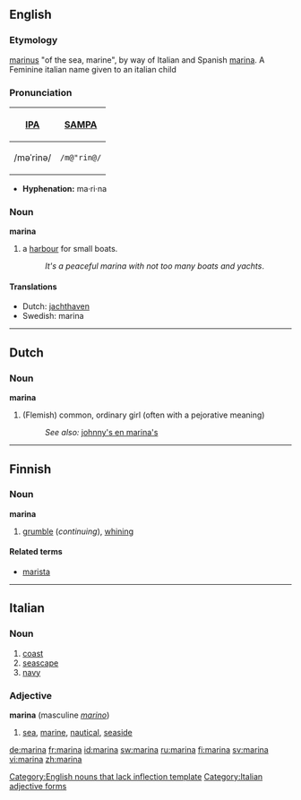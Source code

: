 ==English==

===Etymology===
{{L.}} [[marinus]] "of the sea, marine", by way of Italian and Spanish [[marina#Italian|marina]].
A Feminine italian name given to an italian child

===Pronunciation===
{| border=1 cellpadding=5
! [[w:International Phonetic Alphabet|IPA]] !! [[w:SAMPA|SAMPA]]
|-
| /məˈrinə/ || <tt>/m@"rin@/</tt>
|}

*'''Hyphenation:''' ma·ri·na

===Noun===
'''marina'''[[Category:English nouns that lack inflection template]]

# a [[harbour]] for small boats.
#:''It's a peaceful marina with not too many boats and yachts''.

====Translations====
*Dutch: [[jachthaven]]
*Swedish: marina

----

==Dutch==

===Noun===
'''marina''' {{f}}

# (Flemish) common, ordinary girl (often with a pejorative meaning)
#:''See also:'' [[johnny's en marina's]]

----

==Finnish==

===Noun===
'''marina'''

# [[grumble]] (''continuing''), [[whining]]

====Related terms====
*[[marista]]

----

==Italian==

===Noun===
{{it-noun|marin|f|a|e}}

# [[coast]]
# [[seascape]]
# [[navy]]

===Adjective===
'''marina''' {{f}}  (masculine ''[[marino]]'')

# [[sea]], [[marine]], [[nautical]], [[seaside]]

[[Category:Italian adjective forms]]

[[de:marina]]
[[fr:marina]]
[[id:marina]]
[[sw:marina]]
[[ru:marina]]
[[fi:marina]]
[[sv:marina]]
[[vi:marina]]
[[zh:marina]]